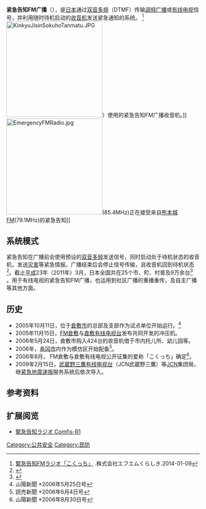 {{Japanese
| japanese = 緊急告知FMラジオ 
| kana = きんきゅうこくちエフエムラジオ 
| romaji = Kinkyuu kokuchi efuemu rajio
| kyujitai = 
}}
 
'''紧急告知FM广播'''（{{lang-ja|緊急告知FMラジオ}}），是[[日本|日本]]通过[[双音多频|双音多频]]（DTMF）传输[[调频广播|调频广播]]或[[有线电视|有线电视]]信号，并利用随时待机启动的[[收音机|收音机]]发送紧急通知的系统。 <ref>[http://www.fmkurashiki.com/urgent/ 緊急告知FMラジオ「こくっち」] {{Wayback|url=http://www.fmkurashiki.com/urgent/ |date=20201011140121 }}.株式会社エフエムくらしき.2014-01-09</ref> 
[[File:KinkyuJisinSokuhoTanmatu.JPG|250px]]）使用的紧急告知FM广播收音机。]]
[[File:EmergencyFMRadio.jpg|250px]](85.4MHz)正在接受来自[[熊本城FM|熊本城FM]](79.1MHz)的紧急告知]] 
==系统模式==
紧急告知在广播前会使用预设的[[双音多频|双音多频]]发送信号，同时启动处于待机状态的收音机，发送[[灾害|灾害]]等紧急情报。广播结束后会停止信号传输，且收音机回到待机状态<ref>{{cite journal|date=2006-01-26|title=緊急告知用ラジオ（実用新案登録第3118188号）|publisher=日本国特許庁|journal=登録実用新案公報}}</ref>。截止[[平成|平成]]23年（2011年）3月，日本全国共在25个市、町、村普及9万余台<ref>{{Cite web|url=http://www.fmkurashiki.com/urgent/material/debann.pdf|title=災害時はコミュニティメディアの出番|format=pdf|publisher=FMくらしき|accessdate=2012-08-06|archive-date=2016-03-04|archive-url=https://web.archive.org/web/20160304065054/http://www.fmkurashiki.com/urgent/material/debann.pdf|dead-url=no}}</ref> 。用于有线电视的紧急告知FM广播，也运用到社区广播的重播重传，及自主广播等其他方面。
== 历史 ==

*2005年10月11日，位于[[倉敷市|倉敷市]]的总部及支部作为试点单位开始运行。<ref>山陽新聞 *2006年5月25日号</ref>
*2005年11月15日，[[FM倉敷|FM倉敷]]与[[倉敷有线电视台|倉敷有线电视台]]发布共同开发的冲压机。
*2006年5月24日，倉敷市购入424台的收音机借于市内托儿所、幼儿园等。
*2006年，[[長冈市|長冈市]]内作为模仿区开始配备<ref>読売新聞 *2006年6月4日号</ref>。
*2006年8月， FM倉敷与倉敷有线电视公开征集的爱称「こくっち」确定<ref>山陽新聞 *2006年8月30日号</ref>。
*2009年2月15日，[[武蔵野三鷹有线电视台|武蔵野三鷹有线电视台]]（JCN武蔵野三鷹）等[[JCN|JCN]]集团局，继[[紧急地震速报|紧急地震速报]]服务系统后依次导入。

==参考资料==
{{Reflist}} 
==扩展阅览==
*[http://wakiya-giken.com/confis-r1.html 緊急告知ラジオ Comfis-R1] {{Wayback|url=http://wakiya-giken.com/confis-r1.html |date=20170614203038 }}{{Ja}}

[[Category:公共安全|Category:公共安全]]
[[Category:民防|Category:民防]]
